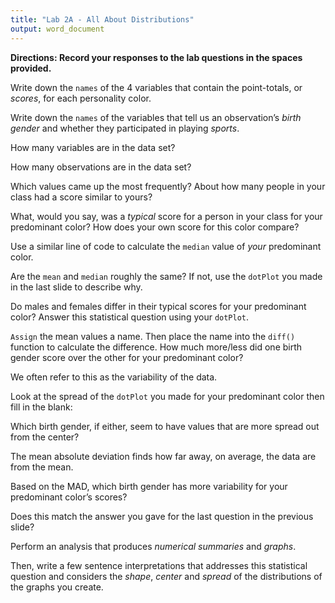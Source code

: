 ```yaml
---
title: "Lab 2A - All About Distributions"
output: word_document
---
```



**Directions: Record your responses to the lab questions in the spaces provided.**

\newline

Write down the `names` of the 4 variables that contain the point-totals, or _scores_, for each personality color.

\newline

\newline

\newline

Write down the `names` of the variables that tell us an observation's _birth gender_ and whether they participated in playing _sports_.

\newline

\newline

\newline

How many variables are in the data set?

\newline

\newline

\newline

How many observations are in the data set?

\newline

\newline

\newline

Which values came up the most frequently? About how many people in your class had a score similar to yours?

\newline

\newline

\newline

What, would you say, was a _typical_ score for a person in your class for your predominant color? How does your own score for this color compare?

\newline

\newline

\newline

Use a similar line of code to calculate the `median` value of _your_ predominant color.

\newline

\newline

\newline

Are the `mean` and `median` roughly the same? If not, use the `dotPlot` you made in the last slide to describe why.

\newline

\newline

\newline

Do males and females differ in their typical scores for your predominant color? Answer this statistical question using your `dotPlot`.

\newline

\newline

\newline

`Assign` the mean values a name. Then place the name into the `diff()` function to calculate the difference. How much more/less did one birth gender score over the other for your predominant color?

\newline

\newline

\newline

We often refer to this as the variability of the data. 

\newline

\newline

\newline

Look at the spread of the `dotPlot` you made for your predominant color then fill in the blank:

\newline

\newline

\newline

Which birth gender, if either, seem to have values that are more spread out from the center?

\newline

\newline

\newline

The mean absolute deviation finds how far away, on average, the data are from the mean.

\newline

\newline

\newline

Based on the MAD, which birth gender has more variability for your predominant color's scores?

\newline

\newline

\newline

Does this match the answer you gave for the last question in the previous slide? 

\newline

\newline

\newline

Perform an analysis that produces _numerical summaries_ and _graphs_.

\newline

\newline

\newline

Then, write a few sentence interpretations that addresses this statistical question and considers the _shape_, _center_ and _spread_ of the distributions of the graphs you create.
